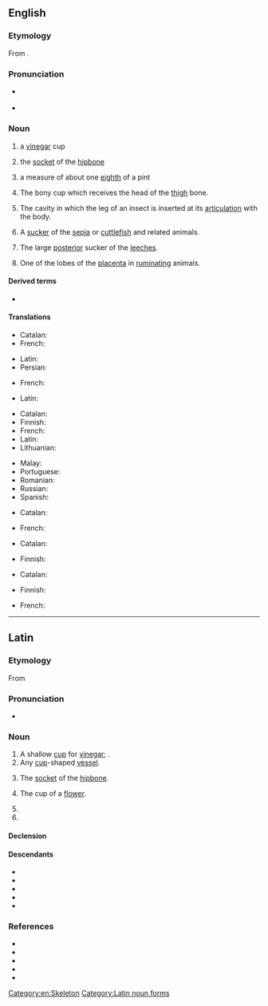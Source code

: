 ==English==
{{wikipedia}}

===Etymology===
From {{bor|en|la|acetabulum||a little [[saucer]] for [[vinegar]]}}.

===Pronunciation===

*{{a|UK|US}} {{IPA|en|/ˌæs.ɪˈtæb.jə.ləm/}}
*{{hyphenation|en|ace|tab|u|lum}}

===Noun===
{{en-noun|acetabula|acetabulums}}

#{{lb|en|Roman Antiquities}} a [[vinegar]] cup
#{{lb|en|Roman Antiquities}} the [[socket]] of the [[hipbone]]
#{{lb|en|Roman Antiquities}} a measure of about one [[eighth]] of a pint
#{{lb|en|anatomy}} The bony cup which receives the head of the [[thigh]] bone.
#{{lb|en|anatomy}} The cavity in which the leg of an insect is inserted at its [[articulation]] with the body.
#{{lb|en|anatomy}} A [[sucker]] of the [[sepia]] or [[cuttlefish]] and related animals.
#{{lb|en|anatomy}} The large [[posterior]] sucker of the [[leeches]].
#{{lb|en|anatomy}} One of the lobes of the [[placenta]] in [[ruminating]] animals.

====Derived terms====

*{{l|en|acetabular}}

====Translations====
{{trans-top|Roman Antiquities: Vinegar cup}}
* Catalan: {{t+|ca|acetàbul|m}}
* French: {{t+|fr|acétabule|f}}
{{trans-mid}}
* Latin: {{t|la|acētābulum|n}}
* Persian: {{t+|fa|قاروره|tr=qārūre}}
{{trans-bottom}}

{{trans-top|Roman Antiquities: Socket of the hipbone}}
* French: {{t+|fr|acétabulum |m}}
{{trans-mid}}
* Latin: {{t|la|acētābulum|n}}
{{trans-bottom}}

{{trans-top|Roman Antiquities: about one eighth of a pint}}
{{trans-mid}}
{{trans-bottom}}

{{trans-top|Anatomy: bony cup that receives the head of the thigh bone}}
* Catalan: {{t+|ca|acetàbul|m}}
* Finnish: {{t+|fi|lonkkamalja}}
* French: {{t+|fr|acétabule|f}}
* Latin: {{t|la|acētābulum|n}}
* Lithuanian: {{t|lt|gūžduobė|f}}
{{trans-mid}}
* Malay: {{t|ms|asetabulum}}
* Portuguese: {{t|pt|acetábulo|m}}
* Romanian: {{t|ro|acetabul|n}}
* Russian: {{t+|ru|вертлу́жная впа́дина|f}}
* Spanish: {{t+|es|acetábulo}}
{{trans-bottom}}

{{trans-top|Anatomy: Cavity in which the leg of an insect is inserted}}
* Catalan: {{t+|ca|acetàbul|m}}
{{trans-mid}}
* French: {{t+|fr|acétabule|f}}
{{trans-bottom}}

{{trans-top|Anatomy: Sucker of the sepia or cuttlefish}}
* Catalan: {{t+|ca|acetàbul|m}}
{{trans-mid}}
* Finnish: {{t|fi|imukuppi}}
{{trans-bottom}}

{{trans-top|Anatomy: The large posterior sucker of the leeches}}
* Catalan: {{t+|ca|acetàbul|m}}
{{trans-mid}}
* Finnish: {{t|fi|imukuppi}}
{{trans-bottom}}

{{trans-top|Anatomy: One of the lobes of the placenta in the ruminating animals}}
{{trans-mid}}
{{trans-bottom}}

{{checktrans-top}}
* French: {{qualifier|2a}} {{t+check|fr|acétabule|f}}
{{trans-mid}}
{{trans-bottom}}

[[Category:en:Skeleton]]

----

==Latin==

===Etymology===
From {{suffix|la|acētum|bulum|gloss1=vinegar|gloss2=a vessel for|alt1=acēt(um)}}

===Pronunciation===

* {{la-IPA|acētābulum|eccl=1}}

===Noun===
{{la-noun|acētābulum<2>}}

#A shallow [[cup]] for [[vinegar]]; {{l|en|acetabulum}}.
#Any [[cup]]-shaped [[vessel]].
#{{lb|la|anatomy}} The [[socket]] of the [[hipbone]].
#{{lb|la|botany}} The cup of a [[flower]].
#{{inflection of|la|acētābulum||acc|s}}
#{{inflection of|la|acētābulum||voc|s}}

====Declension====
{{la-ndecl|acētābulum<2>}}

====Descendants====

*{{desc|en|acetabulum|bor=1}}
*{{desc|fr|acétabule}}
*{{desc|it|acetabolo}}
*{{desc|pt|acetábulo}}
*{{desc|ro|acetabul}}

===References===

*{{R:L&S}}
*{{R:du Cange}}
*{{R:Gaffiot}}
*{{R:Peck}}
*{{R:Smith's Antiquities}}

[[Category:Latin noun forms]]